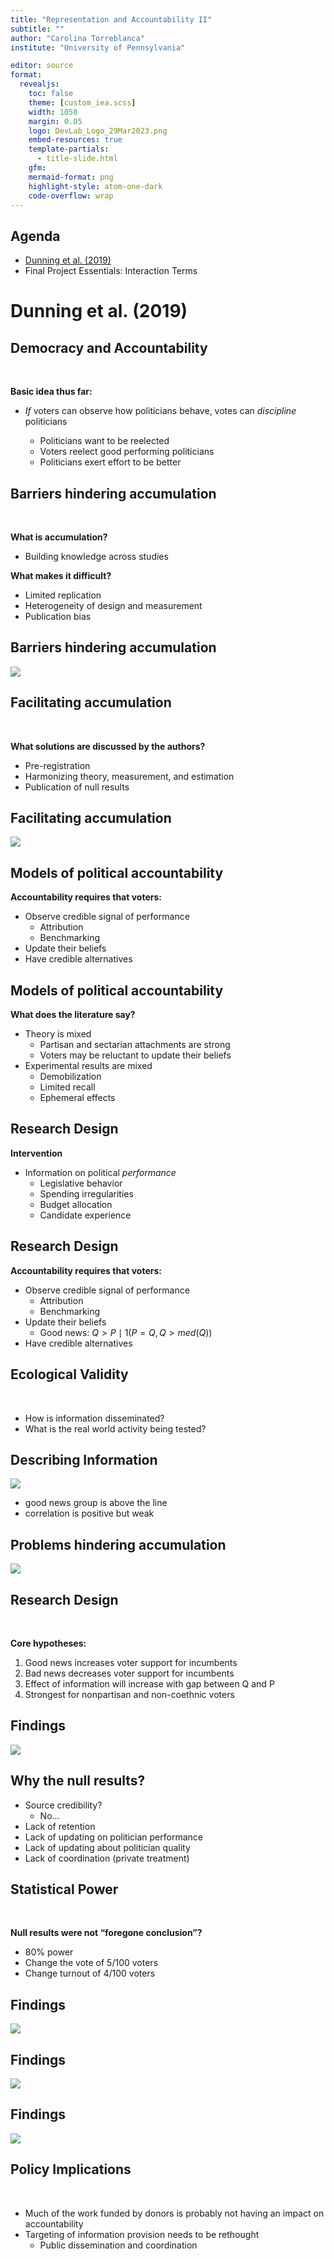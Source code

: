 ```yaml
---
title: "Representation and Accountability II"
subtitle: ""
author: "Carolina Torreblanca"
institute: "University of Pennsylvania"

editor: source
format:
  revealjs:
    toc: false
    theme: [custom_iea.scss]
    width: 1050
    margin: 0.05
    logo: DevLab_Logo_29Mar2023.png
    embed-resources: true
    template-partials:
      - title-slide.html
    gfm:
    mermaid-format: png
    highlight-style: atom-one-dark
    code-overflow: wrap
---
```


## Agenda

- [Dunning et al. (2019)](/files/2019_Science_PE_voter_information_campaigns.pdf)
- Final Project Essentials: Interaction Terms


# Dunning et al. (2019)

## Democracy and Accountability

\

**Basic idea thus far:**

:::{.fragment}
- *If* voters can observe how politicians behave, votes can *discipline* politicians 

    - Politicians want to be reelected
    - Voters reelect good performing politicians
    - Politicians exert effort to be better
:::


## Barriers hindering accumulation

\

**What is accumulation?**

:::{.fragment}
- Building knowledge across studies
:::

:::{.fragment}
**What makes it difficult?**
:::

:::{.fragment}
- Limited replication
- Heterogeneity of design and measurement
- Publication bias
:::

## Barriers hindering accumulation

![](plane.png){fig-align="center"}


## Facilitating accumulation 

\

**What solutions are discussed by the authors?**

:::{.fragment}
- Pre-registration
- Harmonizing theory, measurement, and estimation
- Publication of null results
:::

## Facilitating accumulation 

![](img/dunning_metaketa.png){fig-align="center"}


## Models of political accountability

**Accountability requires that voters:**

- Observe credible signal of performance
  + Attribution
  + Benchmarking
- Update their beliefs
- Have credible alternatives

## Models of political accountability

**What does the literature say?**

- Theory is mixed
  + Partisan and sectarian attachments are strong
  + Voters may be reluctant to update their beliefs
- Experimental results are mixed
  + Demobilization
  + Limited recall
  + Ephemeral effects

  
## Research Design

**Intervention**

:::{.fragment}
- Information on political *performance*
  + Legislative behavior
  + Spending irregularities
  + Budget allocation
  + Candidate experience
  
:::

## Research Design

**Accountability requires that voters:**

- Observe credible signal of performance
  + Attribution
  + Benchmarking
- Update their beliefs
  + Good news: $Q > P \mid 1(P = Q, Q > med(Q) )$
- Have credible alternatives


## Ecological Validity

\

- How is information disseminated?
- What is the real world activity being tested?


## Describing Information

![](img/dunning_pq.png){fig-align="center"}

:::{.notes}
- good news group is above the line 
- correlation is positive but weak
:::

## Problems hindering accumulation

![](plane.png){fig-align="center"}


## Research Design

\

**Core hypotheses:**

:::{.fragment}
1. Good news increases voter support for incumbents
2. Bad news decreases voter support for incumbents
3. Effect of information will increase with gap between Q and P
4. Strongest for nonpartisan and non-coethnic voters
:::

## Findings

![](img/dunning2.png){fig-align="center"}


## Why the null results?

:::{.fragment}
- Source credibility?
  + No...
- Lack of retention
- Lack of updating on politician performance 
- Lack of updating about politician quality
- Lack of coordination (private treatment)

:::


## Statistical Power

\

**Null results were not "foregone conclusion"?**

:::{.fragment}
- 80% power
- Change the vote of 5/100 voters
- Change turnout of 4/100 voters
:::



## Findings

![](img/dunning3.png){fig-align="center"}

## Findings

![](img/dunning4.png){fig-align="center"}

## Findings

![](img/dunning5.png){fig-align="center"}


## Policy Implications

\

:::{.fragment}
- Much of the work funded by donors is probably not having an impact on accountability
- Targeting of information provision needs to be rethought
  + Public dissemination and coordination

:::


